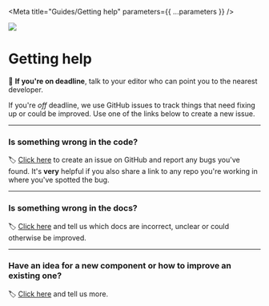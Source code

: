 
<Meta title="Guides/Getting help" parameters={{ ...parameters }} />

![](https://graphics.thomsonreuters.com/style-assets/images/logos/reuters-graphics-logo/svg/graphics-logo-color-dark.svg)

# Getting help

🚨 **If you're on deadline**, talk to your editor who can point you to the nearest developer.

If you're _off_ deadline, we use GitHub issues to track things that need fixing up or could be improved. Use one of the links below to create a new issue.

---

### Is something wrong in the code?

🏷️ [Click here](https://github.com/reuters-graphics/graphics-components/issues/new?labels=%F0%9F%90%9B%20bug&assignees=hobbes7878) to create an issue on GitHub and report any bugs you've found. It's **very** helpful if you also share a link to any repo you're working in where you've spotted the bug.

---

### Is something wrong in the docs?

🏷️ [Click here](https://github.com/reuters-graphics/graphics-components/issues/new?labels=%F0%9F%93%9A%20documentation&assignees=hobbes7878) and tell us which docs are incorrect, unclear or could otherwise be improved.

---

### Have an idea for a new component or how to improve an existing one?

🏷️ [Click here](https://github.com/reuters-graphics/graphics-components/issues/new?labels=%F0%9F%9A%80%20new%20feature&assignees=hobbes7878) and tell us more.
